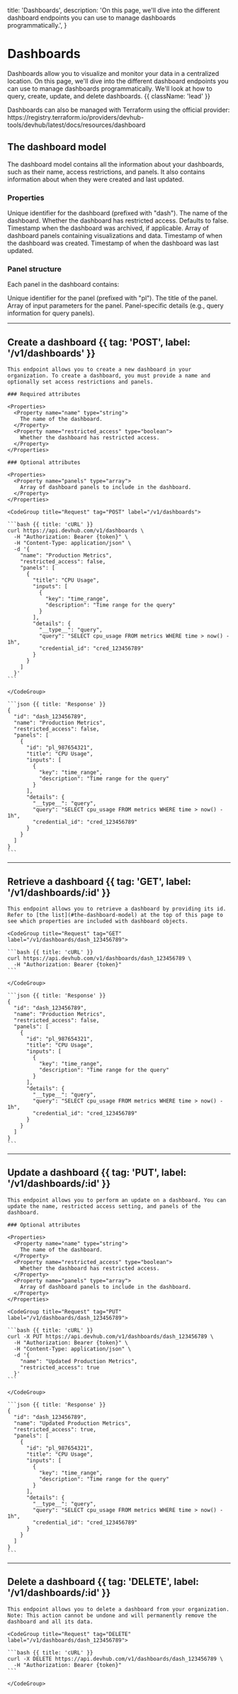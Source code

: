   title: 'Dashboards',
  description:
    'On this page, we\'ll dive into the different dashboard endpoints you can use to manage dashboards programmatically.',
}

# Dashboards

Dashboards allow you to visualize and monitor your data in a centralized location. On this page, we'll dive into the different dashboard endpoints you can use to manage dashboards programmatically. We'll look at how to query, create, update, and delete dashboards. {{ className: 'lead' }}

<Note>
Dashboards can also be managed with Terraform using the official provider: https://registry.terraform.io/providers/devhub-tools/devhub/latest/docs/resources/dashboard
</Note>

## The dashboard model

The dashboard model contains all the information about your dashboards, such as their name, access restrictions, and panels. It also contains information about when they were created and last updated.

### Properties

<Properties>
  <Property name="id" type="string">
    Unique identifier for the dashboard (prefixed with "dash").
  </Property>
  <Property name="name" type="string">
    The name of the dashboard.
  </Property>
  <Property name="restricted_access" type="boolean">
    Whether the dashboard has restricted access. Defaults to false.
  </Property>
  <Property name="archived_at" type="datetime">
    Timestamp when the dashboard was archived, if applicable.
  </Property>
  <Property name="panels" type="array">
    Array of dashboard panels containing visualizations and data.
  </Property>
  <Property name="inserted_at" type="datetime">
    Timestamp of when the dashboard was created.
  </Property>
  <Property name="updated_at" type="datetime">
    Timestamp of when the dashboard was last updated.
  </Property>
</Properties>

### Panel structure

Each panel in the dashboard contains:

<Properties>
  <Property name="id" type="string">
    Unique identifier for the panel (prefixed with "pl").
  </Property>
  <Property name="title" type="string">
    The title of the panel.
  </Property>
  <Property name="inputs" type="array">
    Array of input parameters for the panel.
  </Property>
  <Property name="details" type="object">
    Panel-specific details (e.g., query information for query panels).
  </Property>
</Properties>

---

## Create a dashboard {{ tag: 'POST', label: '/v1/dashboards' }}

<Row>
  <Col>

    This endpoint allows you to create a new dashboard in your organization. To create a dashboard, you must provide a name and optionally set access restrictions and panels.

    ### Required attributes

    <Properties>
      <Property name="name" type="string">
        The name of the dashboard.
      </Property>
      <Property name="restricted_access" type="boolean">
        Whether the dashboard has restricted access.
      </Property>
    </Properties>

    ### Optional attributes

    <Properties>
      <Property name="panels" type="array">
        Array of dashboard panels to include in the dashboard.
      </Property>
    </Properties>

  </Col>
  <Col sticky>

    <CodeGroup title="Request" tag="POST" label="/v1/dashboards">

    ```bash {{ title: 'cURL' }}
    curl https://api.devhub.com/v1/dashboards \
      -H "Authorization: Bearer {token}" \
      -H "Content-Type: application/json" \
      -d '{
        "name": "Production Metrics",
        "restricted_access": false,
        "panels": [
          {
            "title": "CPU Usage",
            "inputs": [
              {
                "key": "time_range",
                "description": "Time range for the query"
              }
            ],
            "details": {
              "__type__": "query",
              "query": "SELECT cpu_usage FROM metrics WHERE time > now() - 1h",
              "credential_id": "cred_123456789"
            }
          }
        ]
      }'
    ```

    </CodeGroup>

    ```json {{ title: 'Response' }}
    {
      "id": "dash_123456789",
      "name": "Production Metrics",
      "restricted_access": false,
      "panels": [
        {
          "id": "pl_987654321",
          "title": "CPU Usage",
          "inputs": [
            {
              "key": "time_range",
              "description": "Time range for the query"
            }
          ],
          "details": {
            "__type__": "query",
            "query": "SELECT cpu_usage FROM metrics WHERE time > now() - 1h",
            "credential_id": "cred_123456789"
          }
        }
      ]
    }
    ```

  </Col>
</Row>

---

## Retrieve a dashboard {{ tag: 'GET', label: '/v1/dashboards/:id' }}

<Row>
  <Col>

    This endpoint allows you to retrieve a dashboard by providing its id. Refer to [the list](#the-dashboard-model) at the top of this page to see which properties are included with dashboard objects.

  </Col>
  <Col sticky>

    <CodeGroup title="Request" tag="GET" label="/v1/dashboards/dash_123456789">

    ```bash {{ title: 'cURL' }}
    curl https://api.devhub.com/v1/dashboards/dash_123456789 \
      -H "Authorization: Bearer {token}"
    ```

    </CodeGroup>

    ```json {{ title: 'Response' }}
    {
      "id": "dash_123456789",
      "name": "Production Metrics",
      "restricted_access": false,
      "panels": [
        {
          "id": "pl_987654321",
          "title": "CPU Usage",
          "inputs": [
            {
              "key": "time_range",
              "description": "Time range for the query"
            }
          ],
          "details": {
            "__type__": "query",
            "query": "SELECT cpu_usage FROM metrics WHERE time > now() - 1h",
            "credential_id": "cred_123456789"
          }
        }
      ]
    }
    ```

  </Col>
</Row>

---

## Update a dashboard {{ tag: 'PUT', label: '/v1/dashboards/:id' }}

<Row>
  <Col>

    This endpoint allows you to perform an update on a dashboard. You can update the name, restricted access setting, and panels of the dashboard.

    ### Optional attributes

    <Properties>
      <Property name="name" type="string">
        The name of the dashboard.
      </Property>
      <Property name="restricted_access" type="boolean">
        Whether the dashboard has restricted access.
      </Property>
      <Property name="panels" type="array">
        Array of dashboard panels to include in the dashboard.
      </Property>
    </Properties>

  </Col>
  <Col sticky>

    <CodeGroup title="Request" tag="PUT" label="/v1/dashboards/dash_123456789">

    ```bash {{ title: 'cURL' }}
    curl -X PUT https://api.devhub.com/v1/dashboards/dash_123456789 \
      -H "Authorization: Bearer {token}" \
      -H "Content-Type: application/json" \
      -d '{
        "name": "Updated Production Metrics",
        "restricted_access": true
      }'
    ```

    </CodeGroup>

    ```json {{ title: 'Response' }}
    {
      "id": "dash_123456789",
      "name": "Updated Production Metrics",
      "restricted_access": true,
      "panels": [
        {
          "id": "pl_987654321",
          "title": "CPU Usage",
          "inputs": [
            {
              "key": "time_range",
              "description": "Time range for the query"
            }
          ],
          "details": {
            "__type__": "query",
            "query": "SELECT cpu_usage FROM metrics WHERE time > now() - 1h",
            "credential_id": "cred_123456789"
          }
        }
      ]
    }
    ```

  </Col>
</Row>

---

## Delete a dashboard {{ tag: 'DELETE', label: '/v1/dashboards/:id' }}

<Row>
  <Col>

    This endpoint allows you to delete a dashboard from your organization. Note: This action cannot be undone and will permanently remove the dashboard and all its data.

  </Col>
  <Col sticky>

    <CodeGroup title="Request" tag="DELETE" label="/v1/dashboards/dash_123456789">

    ```bash {{ title: 'cURL' }}
    curl -X DELETE https://api.devhub.com/v1/dashboards/dash_123456789 \
      -H "Authorization: Bearer {token}"
    ```

    </CodeGroup>

  </Col>
</Row>
